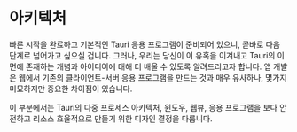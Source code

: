 
# 아키텍처

빠른 시작을 완료하고 기본적인 Tauri 응용 프로그램이 준비되어 있으니, 곧바로 다음 단계로 넘어가고 싶으실 겁니다. 그러나, 우리는 당신이 이 유혹을 이겨내고 Tauri의 이면에 존재하는 개념과 아이디어에 대해 더 배울 수 있도록 알려드리고자 합니다. 앱 개발은 웹에서 기존의 클라이언트-서버 응용 프로그램을 만드는 것과 매우 유사하나, 몇가지 미묘하지만 중요한 차이점이 있습니다.

이 부분에서는 Tauri의 다중 프로세스 아키텍처, 윈도우, 웹뷰, 응용 프로그램을 보다 안전하고 리소스 효율적으로 만들기 위한 디자인 결정을 다룹니다.

<DocCardList items={useCurrentSidebarCategory().items} />
